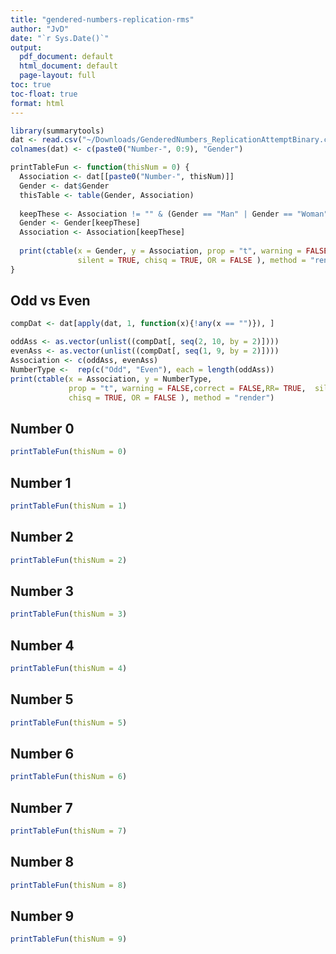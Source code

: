 ```yaml
---
title: "gendered-numbers-replication-rms"
author: "JvD"
date: "`r Sys.Date()`"
output:
  pdf_document: default
  html_document: default
  page-layout: full
toc: true
toc-float: true
format: html
---
```


```r
library(summarytools)
dat <- read.csv("~/Downloads/GenderedNumbers_ReplicationAttemptBinary.csv")[, -(1:2) ]
colnames(dat) <- c(paste0("Number-", 0:9), "Gender")

printTableFun <- function(thisNum = 0) {
  Association <- dat[[paste0("Number-", thisNum)]]
  Gender <- dat$Gender
  thisTable <- table(Gender, Association)
  
  keepThese <- Association != "" & (Gender == "Man" | Gender == "Woman" | Gender == "Non-binary")
  Gender <- Gender[keepThese]
  Association <- Association[keepThese]
  
  print(ctable(x = Gender, y = Association, prop = "t", warning = FALSE,correct = FALSE,
               silent = TRUE, chisq = TRUE, OR = FALSE ), method = "render")
}
```


## Odd vs Even
```r

compDat <- dat[apply(dat, 1, function(x){!any(x == "")}), ]

oddAss <- as.vector(unlist((compDat[, seq(2, 10, by = 2)])))
evenAss <- as.vector(unlist((compDat[, seq(1, 9, by = 2)])))
Association <- c(oddAss, evenAss)
NumberType <-  rep(c("Odd", "Even"), each = length(oddAss))
print(ctable(x = Association, y = NumberType, 
             prop = "t", warning = FALSE,correct = FALSE,RR= TRUE,  silent = TRUE, 
             chisq = TRUE, OR = FALSE ), method = "render")
```

## Number 0

```r
printTableFun(thisNum = 0)
```

## Number 1

```r
printTableFun(thisNum = 1)
```

## Number 2

```r
printTableFun(thisNum = 2)
```

## Number 3

```r
printTableFun(thisNum = 3)
```

## Number 4

```r
printTableFun(thisNum = 4)
```

## Number 5

```r
printTableFun(thisNum = 5)
```

## Number 6

```r
printTableFun(thisNum = 6)
```

## Number 7

```r
printTableFun(thisNum = 7)
```

## Number 8

```r
printTableFun(thisNum = 8)
```

## Number 9

```r
printTableFun(thisNum = 9)
```
